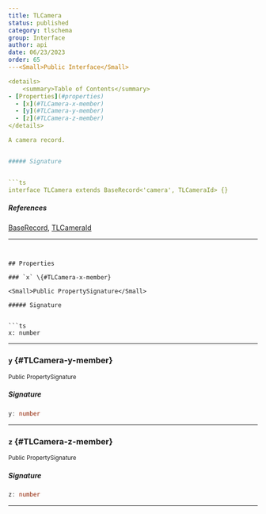 ```yaml
---
title: TLCamera
status: published
category: tlschema
group: Interface
author: api
date: 06/23/2023
order: 65
---<Small>Public Interface</Small>

<details>
	<summary>Table of Contents</summary>
- [Properties](#properties)
  - [x](#TLCamera-x-member)
  - [y](#TLCamera-y-member)
  - [z](#TLCamera-z-member)
</details>

A camera record.


##### Signature


```ts
interface TLCamera extends BaseRecord<'camera', TLCameraId> {}
```

##### References

[BaseRecord](/gen/store/BaseRecord-interface), [TLCameraId](/gen/tlschema/TLCameraId-type)

---
```


## Properties

### `x` \{#TLCamera-x-member}

<Small>Public PropertySignature</Small>

##### Signature


```ts
x: number
```

---

### `y` \{#TLCamera-y-member}

<Small>Public PropertySignature</Small>

##### Signature


```ts
y: number
```

---

### `z` \{#TLCamera-z-member}

<Small>Public PropertySignature</Small>

##### Signature


```ts
z: number
```

---

